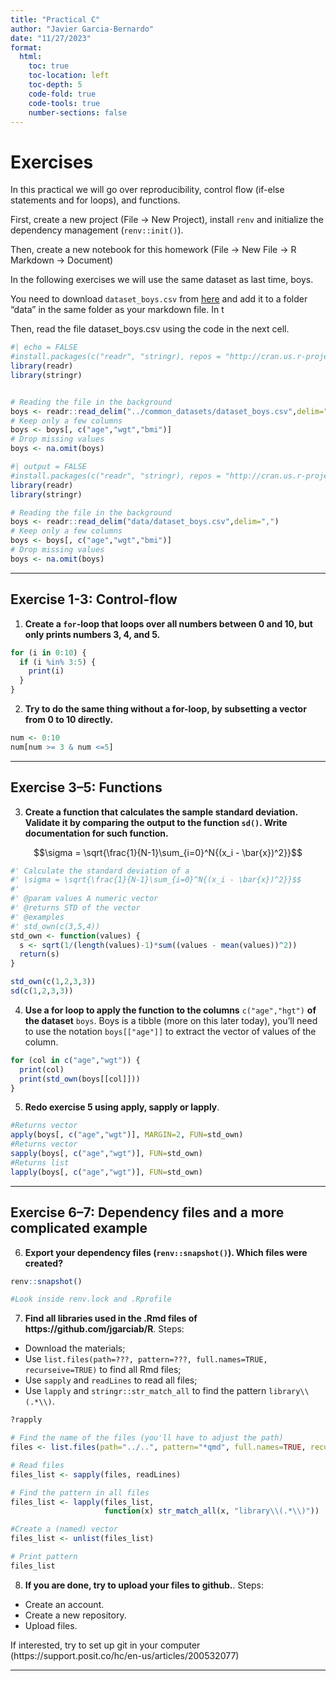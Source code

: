 ```yaml
---
title: "Practical C"
author: "Javier Garcia-Bernardo"
date: "11/27/2023"
format:
  html:
    toc: true
    toc-location: left
    toc-depth: 5
    code-fold: true
    code-tools: true
    number-sections: false
---
```


# Exercises
In this practical we will go over reproducibility, control flow (if-else statements and for loops), and functions.

First, create a new project (File -> New Project), install `renv` and initialize the dependency management (`renv::init()`).

Then, create a new notebook for this homework (File -> New File -> R Markdown -> Document)

In the following exercises we will use the same dataset as last time, boys.

You need to download `dataset_boys.csv` from [here](https://javier.science/R/#day-2-nov-16th) and add it to a folder "data" in the same folder as your markdown file. In t

Then, read the file dataset_boys.csv using the code in the next cell.

```r
#| echo = FALSE
#install.packages(c("readr", "stringr), repos = "http://cran.us.r-project.org")
library(readr)
library(stringr)


# Reading the file in the background
boys <- readr::read_delim("../common_datasets/dataset_boys.csv",delim=",")
# Keep only a few columns
boys <- boys[, c("age","wgt","bmi")]
# Drop missing values
boys <- na.omit(boys)
```

```r
#| output = FALSE
#install.packages(c("readr", "stringr), repos = "http://cran.us.r-project.org")
library(readr)
library(stringr)

# Reading the file in the background
boys <- readr::read_delim("data/dataset_boys.csv",delim=",")
# Keep only a few columns
boys <- boys[, c("age","wgt","bmi")]
# Drop missing values
boys <- na.omit(boys)
```

---

## Exercise 1-3: Control-flow 


1. **Create a `for`-loop that loops over all numbers between 0 and 10, but only prints numbers 3, 4, and 5. **

```r
for (i in 0:10) {
  if (i %in% 3:5) {
    print(i)
  }
}
```


2. **Try to do the same thing without a for-loop, by subsetting a vector from 0 to 10 directly.**

```r
num <- 0:10
num[num >= 3 & num <=5]
``` 



---

## Exercise 3--5: Functions

3. **Create a function that calculates the sample standard deviation. Validate it by comparing the output to the function `sd()`. Write documentation for such function.** 

$$\sigma = \sqrt{\frac{1}{N-1}\sum_{i=0}^N{(x_i - \bar{x})^2}}$$

```r
#' Calculate the standard deviation of a 
#' \sigma = \sqrt{\frac{1}{N-1}\sum_{i=0}^N{(x_i - \bar{x})^2}}$$
#' 
#' @param values A numeric vector
#' @returns STD of the vector
#' @examples
#' std_own(c(3,5,4))
std_own <- function(values) {
  s <- sqrt(1/(length(values)-1)*sum((values - mean(values))^2))
  return(s)
}

std_own(c(1,2,3,3))
sd(c(1,2,3,3))
```


4. **Use a for loop to apply the function to the columns** `c("age","hgt")` **of the dataset** `boys`. Boys is a tibble (more on this later today), you'll need to use the notation `boys[["age"]]` to extract the vector of values of the column.

```r
for (col in c("age","wgt")) {
  print(col)
  print(std_own(boys[[col]]))
}
```

5. **Redo exercise 5 using apply, sapply or lapply**.

```r
#Returns vector
apply(boys[, c("age","wgt")], MARGIN=2, FUN=std_own)
#Returns vector
sapply(boys[, c("age","wgt")], FUN=std_own)
#Returns list
lapply(boys[, c("age","wgt")], FUN=std_own)
```

---

## Exercise 6--7: Dependency files and a more complicated example

6. **Export your dependency files (`renv::snapshot()`). Which files were created?**
```r
renv::snapshot()

#Look inside renv.lock and .Rprofile
```



7. **Find all libraries used in the .Rmd files of https://github.com/jgarciab/R**. Steps: 
- Download the materials; 
- Use `list.files(path=???, pattern=???, full.names=TRUE, recurseive=TRUE)` to find all Rmd files;
- Use `sapply` and `readLines` to read all files; 
- Use `lapply` and `stringr::str_match_all` to find the pattern `library\\(.*\\)`.

```r
?rapply
```


```r
# Find the name of the files (you'll have to adjust the path)
files <- list.files(path="../..", pattern="*qmd", full.names=TRUE, recursive=TRUE)

# Read files
files_list <- sapply(files, readLines)

# Find the pattern in all files
files_list <- lapply(files_list, 
                     function(x) str_match_all(x, "library\\(.*\\)"))

#Create a (named) vector 
files_list <- unlist(files_list)

# Print pattern
files_list
```


8. **If you are done, try to upload your files to github.**. Steps: 
- Create an account. 
- Create a new repository. 
- Upload files. 

If interested, try to set up git in your computer (https://support.posit.co/hc/en-us/articles/200532077)


---
